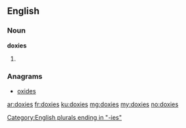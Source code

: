 ==English==

===Noun===
'''doxies'''

# {{plural of|doxy}}

===Anagrams===
* [[oxides#English|oxides]]

[[Category:English plurals ending in "-ies"]]

[[ar:doxies]]
[[fr:doxies]]
[[ku:doxies]]
[[mg:doxies]]
[[my:doxies]]
[[no:doxies]]